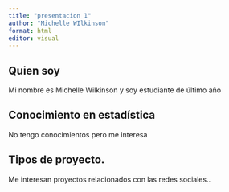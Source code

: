 ```yaml
---
title: "presentacion 1"
author: "Michelle WIlkinson"
format: html
editor: visual
---
```


## Quien soy

Mi nombre es Michelle Wilkinson y soy estudiante de último año

## Conocimiento en estadística

No tengo conocimientos pero me interesa

## Tipos de proyecto.

Me interesan proyectos relacionados con las redes sociales..
